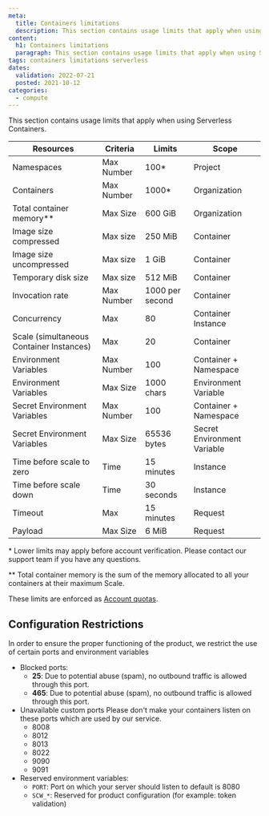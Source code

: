 ```yaml
---
meta:
  title: Containers limitations
  description: This section contains usage limits that apply when using Serverless Containers.
content:
  h1: Containers limitations
  paragraph: This section contains usage limits that apply when using Serverless Containers.
tags: containers limitations serverless
dates:
  validation: 2022-07-21
  posted: 2021-10-12
categories:
  - compute
---
```


This section contains usage limits that apply when using Serverless Containers.

| Resources                                         | Criteria   | Limits          | Scope                       |
|---------------------------------------------------|------------|-----------------|-----------------------------|
| Namespaces                                        | Max Number | 100*            | Project                     |
| Containers                                        | Max Number | 1000*           | Organization                |
| Total container memory\**                         | Max Size   | 600 GiB         | Organization                |
| Image size compressed                             | Max size   | 250 MiB         | Container                   |
| Image size uncompressed                           | Max size   | 1 GiB           | Container                   |
| Temporary disk size                               | Max size   | 512 MiB         | Container                   |
| Invocation rate                                   | Max Number | 1000 per second | Container                   |
| Concurrency                                       | Max        | 80              | Container Instance          |
| Scale (simultaneous Container Instances)          | Max        | 20              | Container                   |
| Environment Variables                             | Max Number | 100             | Container + Namespace       |
| Environment Variables                             | Max Size   | 1000 chars      | Environment Variable        |
| Secret Environment Variables                      | Max Number | 100             | Container + Namespace       |
| Secret Environment Variables                      | Max Size   | 65536 bytes     | Secret Environment Variable |
| Time before scale to zero                         | Time       | 15 minutes      | Instance                    |
| Time before scale down                            | Time       | 30 seconds      | Instance                    |
| Timeout                                           | Max        | 15 minutes      | Request                     |
| Payload                                           | Max Size   | 6 MiB           | Request                     |

\* Lower limits may apply before account verification. Please contact our support team if you have any questions.

\** Total container memory is the sum of the memory allocated to all your containers at their maximum Scale.

These limits are enforced as [Account quotas](/console/my-account/reference-content/account-quotas/#serverless-containers).

## Configuration Restrictions

In order to ensure the proper functioning of the product, we restrict the use of certain ports and environment variables

* Blocked ports:
  * **25**: Due to potential abuse (spam), no outbound traffic is allowed through this port.
  * **465**: Due to potential abuse (spam), no outbound traffic is allowed through this port.
* Unavailable custom ports
  Please don't make your containers listen on these ports which are used by our service.
  * 8008
  * 8012
  * 8013
  * 8022
  * 9090
  * 9091
* Reserved environment variables:
  * `PORT`: Port on which your server should listen to default is 8080
  * `SCW_*`: Reserved for product configuration (for example: token validation)
